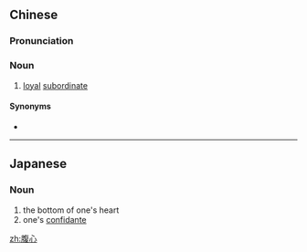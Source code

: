 ==Chinese==
{{zh-forms}}

===Pronunciation===
{{zh-pron
|m=fùxīn
|cat=n
}}

===Noun===
{{zh-noun}}

# {{lb|zh|literary}} [[loyal]] [[subordinate]]

====Synonyms====
* {{zh-l|心腹}}

----

==Japanese==
{{ja-kanjitab|ふく|しん|yomi=on}}

===Noun===
{{ja-noun|ふくしん}}

# the bottom of one's heart
# one's [[confidante]]

[[zh:腹心]]